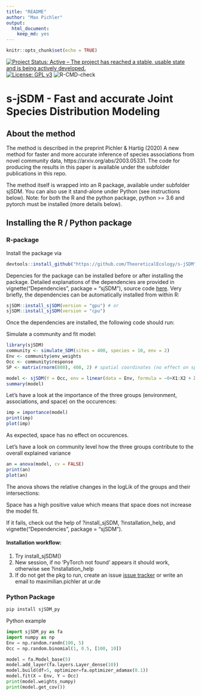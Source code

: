---
title: "README"
author: "Max Pichler"
output: 
  html_document: 
    keep_md: yes
---

```{r setup, include=FALSE}
knitr::opts_chunk$set(echo = TRUE)
```

[![Project Status: Active – The project has reached a stable, usable state and is being actively developed.](http://www.repostatus.org/badges/latest/active.svg)](http://www.repostatus.org/#active)
[![License: GPL v3](https://img.shields.io/badge/License-GPL%20v3-blue.svg)](https://www.gnu.org/licenses/gpl-3.0)
![R-CMD-check](https://github.com/TheoreticalEcology/s-jSDM/workflows/R-CMD-check/badge.svg?branch=master)


# s-jSDM - Fast and accurate Joint Species Distribution Modeling

## About the method

The method is described in the preprint Pichler & Hartig (2020) A new method for faster and more accurate inference of species associations from novel community data, https://arxiv.org/abs/2003.05331. The code for producing the results in this paper is available under the subfolder publications in this repo.

The method itself is wrapped into an R package, available under subfolder sjSDM. You can also use it stand-alone under Python (see instructions below). Note: for both the R and the python package, python >= 3.6 and pytorch must be installed (more details below).

## Installing the R / Python package

### R-package

Install the package via

```{r,eval=FALSE}
devtools::install_github("https://github.com/TheoreticalEcology/s-jSDM", subdir = "sjSDM")
```

Depencies for the package can be installed before or after installing the package. Detailed explanations of the dependencies are provided in vignette("Dependencies", package = "sjSDM"), source code [here](https://github.com/TheoreticalEcology/s-jSDM/blob/master/sjSDM/vignettes/Dependencies.Rmd). Very briefly,  the dependencies can be automatically installed from within R:

```{r,eval=FALSE}
sjSDM::install_sjSDM(version = "gpu") # or
sjSDM::install_sjSDM(version = "cpu")
```
Once the dependencies are installed, the following code should run:

Simulate a community and fit model:
```{r}
library(sjSDM)
community <- simulate_SDM(sites = 400, species = 10, env = 2)
Env <- community$env_weights
Occ <- community$response
SP <- matrix(rnorm(800), 400, 2) # spatial coordinates (no effect on species occurences)

model <- sjSDM(Y = Occ, env = linear(data = Env, formula = ~0+X1:X2 + X1), spatial = linear(data = SP, formula = ~0+X1:X2), se = TRUE)
summary(model)

```
Let's have a look at the importance of the three groups (environment, associations, and space) on the occurences:
```{r,fig.height=7, fig.width=7}
imp = importance(model)
print(imp)
plot(imp)
```


As expected, space has no effect on occurences.

Let's have a look on community level how the three groups contribute to the overall explained variance 
```{r,fig.height=7, fig.width=7}
an = anova(model, cv = FALSE)
print(an)
plot(an)
```
The anova shows the relative changes in the logLik of the groups and their intersections:

Space has a high positive value which means that space does not increase the model fit.



If it fails, check out the help of ?install_sjSDM, ?installation_help, and vignette("Dependencies", package = "sjSDM"). 

#### Installation workflow:
1. Try install_sjSDM()
2. New session, if no 'PyTorch not found' appears it should work, otherwise see ?installation_help
3. If do not get the pkg to run, create an issue [issue tracker](https://github.com/TheoreticalEcology/s-jSDM/issues) or write an email to maximilian.pichler at ur.de


### Python Package
```{bash,eval=FALSE}
pip install sjSDM_py
```
Python example

```{python,eval=FALSE}
import sjSDM_py as fa
import numpy as np
Env = np.random.randn(100, 5)
Occ = np.random.binomial(1, 0.5, [100, 10])

model = fa.Model_base(5)
model.add_layer(fa.layers.Layer_dense(10))
model.build(df=5, optimizer=fa.optimizer_adamax(0.1))
model.fit(X = Env, Y = Occ)
print(model.weights_numpy)
print(model.get_cov())
```


